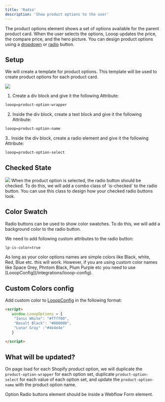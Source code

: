 ```yaml
---
title: 'Radio'
description: 'Show product options to the user'
---
```


The product options element shows a set of options available for the parent product card. When the user selects the options, Looop updates the price, the compare price, and the hero picture.
 You can design product options using a [dropdown](/webflow/productcard/options/dropdown) or [radio](/webflow/productcard/options/radio) button.

## Setup
We will create a template for product options. This template will be used to create product options for each product card. 


<Frame>
<img src="/images/radio options.jpg" />
</Frame>

1. Create a div block and give it the following Attribute:
```html
looop=product-option-wrapper
```
2. Inside the div block, create a text block and give it the following Attribute:
```html
looop=product-option-name
```
3.. Inside the div block, create a radio element and give it the following Attribute:
```html
looop=product-option-select
```

## Checked State
<Frame>
<img src="/images/radio options-checked.jpg" />
</Frame>
When the product option is selected, the radio button should be checked. To do this, we will add a combo class of `is-checked` to the radio button.
You can use this class to design how your checked radio buttons look.


## Color Swatch
Radio buttons can be used to show color swatches. To do this, we will add a background color to the radio button.

We need to add following custom attributes to the radio button:
```html
lp-is-color=true
```
<Note>
As long as your color options names are simple colors like Black, white, Red, Blue etc. this will work. However, if you are using custom color names like Space Grey, Phntom Black, Plum Purple etc you need to use [LooopConfig](/integrations/looop-config).
</Note>

## Custom Colors config
Add custom color to [LooopConfig](/integrations/looop-config) in the following format:
```html
<script>
   window.LooopOptions = {
  	"Ionic White": "#ffff00",
    "Basalt Black": "#000000",
    "Lunar Gray" :"#4e4e4e"
   }
   
</script>
```
## What will be updated?
On page load for each Shopify product option, we will duplicate the `product-option-wrapper` for each option set, duplicate `product-option-select` for each value of each option set, and update the `product-option-name` with the product option name.

<Warning>
Option Radio buttons element should be inside a Webflow Form element.
</Warning>